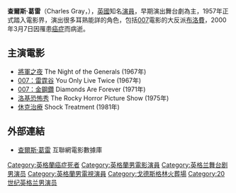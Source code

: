 {{noteTA
|G1=Movie
|G2=Show
|G3=James Bond
|G4=UK Places
|G5=People
|G6=Country
}}
{{Infobox entertainer
| type=男演員
| name         = 查爾斯·葛雷<br>Charles Gray
| image        = 
| birthname    = Donald Marshall Gray
| birthdate    = 1928年8月29日
| location     = {{UK}}[[漢普郡|漢普郡]][[樸次茅斯|樸次茅斯]]
| deathdate    = {{Death date and age|2000|3|7|1928|8|29}}
| deathplace   = {{UK}}[[倫敦|倫敦]]
| yearsactive  = 1957年—1998年
| spouse       = 
| baftaawards  = 
| goldenglobeawards =
}}

'''查爾斯·葛雷'''（Charles Gray，{{bd|1928年|8月29日|2000年|3月7日}}），[[英國|英國]]知名[[演員|演員]]，早期演出舞台劇為主，1957年正式踏入電影界，演出很多耳熟能詳的角色，包括[[007|007]]電影的大反派[[布洛費|布洛費]]，2000年3月7日因罹患[[癌症|癌症]]而病逝。

==主演電影==
* [[將軍之夜|將軍之夜]] The Night of the Generals (1967年)
* [[雷霆谷|007：雷霆谷]] You Only Live Twice (1967年)
* [[金鋼鑽|007：金鋼鑽]] Diamonds Are Forever (1971年)
* [[洛基恐怖秀|洛基恐怖秀]] The Rocky Horror Picture Show (1975年)
* [[休克治療|休克治療]] Shock Treatment (1981年)

==外部連結==
* [http://www.imdb.com/name/nm0336509/ 查爾斯·葛雷] {{Wayback|url=http://www.imdb.com/name/nm0336509/ |date=20210310224607 }}互聯網電影數據庫 {{英文}}

{{Authority control}}
{{DEFAULTSORT:Gray, Charles}}
[[Category:英格蘭癌症死者|Category:英格蘭癌症死者]]
[[Category:英格蘭男電影演員|Category:英格蘭男電影演員]]
[[Category:英格兰舞台剧男演员|Category:英格兰舞台剧男演员]]
[[Category:英格蘭男電視演員|Category:英格蘭男電視演員]]
[[Category:戈德斯格林火葬場|Category:戈德斯格林火葬場]]
[[Category:20世纪英格兰男演员|Category:20世纪英格兰男演员]]
{{英國人物小作品}}